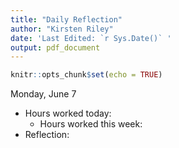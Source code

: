 ```yaml
---
title: "Daily Reflection"
author: "Kirsten Riley"
date: 'Last Edited: `r Sys.Date()` '
output: pdf_document
---
```


```r
knitr::opts_chunk$set(echo = TRUE)
```

Monday, June 7

- Hours worked today:
  - Hours worked this week:
- Reflection:
